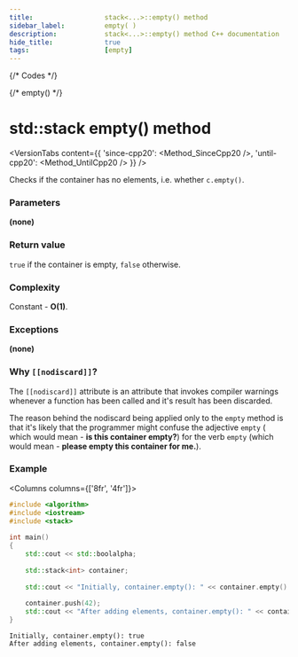 ```yaml
---
title:					stack<...>::empty() method
sidebar_label:			empty( )
description:			stack<...>::empty() method C++ documentation
hide_title:				true
tags:					[empty]
---
```



{/* Codes */}

{/* empty() */}

# std::stack empty() method

<VersionTabs content={{
	'since-cpp20': <Method_SinceCpp20 />,
	'until-cpp20': <Method_UntilCpp20 />
}} />

Checks if the container has no elements, i.e. whether `c.empty()`.

### Parameters

**(none)**

### Return value

`true` if the container is empty, `false` otherwise.

### Complexity

Constant - **O(1)**.

### Exceptions

**(none)**

### Why `[[nodiscard]]`?

The `[[nodiscard]]` attribute is an attribute that invokes compiler warnings whenever
a function has been called and it's result has been discarded.

The reason behind the nodiscard being applied only to the `empty` method is that
it's likely that the programmer might confuse the adjective `empty` (
which would mean - **is this container empty?**) for the verb `empty` (which would mean - **please empty this container for me.**).

### Example

<Columns columns={['8fr', '4fr']}>
<div>

```cpp title='Main.cpp' showLineNumbers
#include <algorithm>
#include <iostream>
#include <stack>
 
int main()
{
    std::cout << std::boolalpha;
 
    std::stack<int> container;
 
    std::cout << "Initially, container.empty(): " << container.empty() << '\n';
 
    container.push(42);
    std::cout << "After adding elements, container.empty(): " << container.empty() << '\n';
}
```

</div>
<div>

```plaintext title="Output"
Initially, container.empty(): true
After adding elements, container.empty(): false
```

</div>
</Columns>

